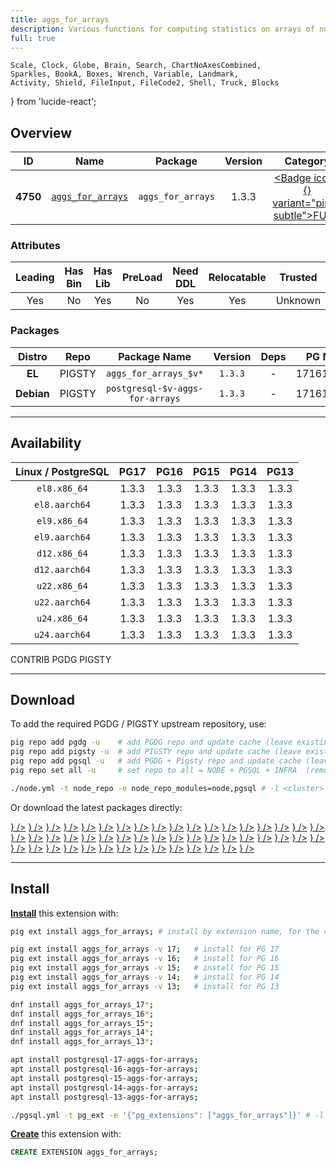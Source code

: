 ```yaml
---
title: aggs_for_arrays
description: Various functions for computing statistics on arrays of numbers
full: true
---
```


    Scale, Clock, Globe, Brain, Search, ChartNoAxesCombined,
    Sparkles, BookA, Boxes, Wrench, Variable, Landmark,
    Activity, Shield, FileInput, FileCode2, Shell, Truck, Blocks
} from 'lucide-react';

## Overview

| <TooltipIconButton tooltip="Extension unique identifier" side="top">ID</TooltipIconButton> | <TooltipIconButton tooltip="Extension name" side="top">Name</TooltipIconButton> | <TooltipIconButton tooltip="Package name for installation" side="top">Package</TooltipIconButton> | <TooltipIconButton tooltip="Latest available extension version" side="top">Version</TooltipIconButton> | <TooltipIconButton tooltip="Extension category" side="top">Category</TooltipIconButton> | <TooltipIconButton tooltip="Open source license" side="top">License</TooltipIconButton> | <TooltipIconButton tooltip="Programming language" side="top">Lang</TooltipIconButton> |
|:--------:|:--------:|:----------:|:--------------:|:---------------------------------------:|:------------------------------------------------------:|:----:|
| **4750** | [`aggs_for_arrays`](https://github.com/pjungwir/aggs_for_arrays) | `aggs_for_arrays` | 1.3.3 | <a href="/ext/func" className="no-underline"><Badge icon={<Variable />} variant="pink-subtle">FUNC</Badge></a> | <a href="/ext/list/license#mit" className="no-underline"><Badge icon={<Scale />} variant="blue-subtle">MIT</Badge></a> | <a href="/ext/list/lang#c"><Badge icon={<FileCode2 />} variant="blue-subtle">C</Badge></a> |

### Attributes

| <TooltipIconButton tooltip="The Primary Leading extension in the Package" side="top">Leading</TooltipIconButton> | <TooltipIconButton tooltip="Contains binary utils" side="top">Has Bin</TooltipIconButton> | <TooltipIconButton tooltip="Contains .so shared library files" side="top">Has Lib</TooltipIconButton> | <TooltipIconButton tooltip="Requires preloading via shared_preload_libraries" side="top">PreLoad</TooltipIconButton> | <TooltipIconButton tooltip="Requires CREATE EXTENSION DDL command" side="top">Need DDL</TooltipIconButton> | <TooltipIconButton tooltip="Can be installed in any schema" side="top">Relocatable</TooltipIconButton> | <TooltipIconButton tooltip="Can be created by non-superuser" side="top">Trusted</TooltipIconButton> | <TooltipIconButton tooltip="Schemas used by this extension" side="top">Schemas</TooltipIconButton> |
|:-------:|:-------:|:-------:|:-------:|:--------:|:-----------:|:-------:|:-------:|
| Yes | No | Yes | No | Yes | Yes | Unknown | - |

### Packages

| <TooltipIconButton tooltip="Linux distribution family, EL or Debian" side="top">Distro</TooltipIconButton> | <TooltipIconButton tooltip="Package repository" side="top">Repo</TooltipIconButton> | <TooltipIconButton tooltip="The RPM/DEB Package Name Pattern (replace $v with real pg major)" side="top">Package Name</TooltipIconButton> | <TooltipIconButton tooltip="Latest package version" side="top">Version</TooltipIconButton> | <TooltipIconButton tooltip="RPM/DEB Package dependencies" side="top">Deps</TooltipIconButton> | <TooltipIconButton tooltip="Available in these PostgreSQL Major Versions" side="top">PG Major</TooltipIconButton> |
|:----------:|:--------:|:------------------------:|:-----------:|:------------:|:------------------:|
|   **EL**   | <Badge variant="amber-subtle"><span className="font-bold">PIGSTY</span></Badge> | `aggs_for_arrays_$v*` | `1.3.3` | - | <Badge variant="green-subtle">17</Badge><Badge variant="green-subtle">16</Badge><Badge variant="green-subtle">15</Badge><Badge variant="green-subtle">14</Badge><Badge variant="green-subtle">13</Badge> |
| **Debian** | <Badge variant="amber-subtle"><span className="font-bold">PIGSTY</span></Badge> | `postgresql-$v-aggs-for-arrays` | `1.3.3` | - | <Badge variant="green-subtle">17</Badge><Badge variant="green-subtle">16</Badge><Badge variant="green-subtle">15</Badge><Badge variant="green-subtle">14</Badge><Badge variant="green-subtle">13</Badge> |



------

## Availability

| <TooltipIconButton tooltip="Linux Distro Arch / PostgreSQL Major Version" side="top">Linux / PostgreSQL </TooltipIconButton> | **PG17** | **PG16** | **PG15** | **PG14** | **PG13** |
|:-----:|:-----:|:-----:|:-----:|:-----:|:-----:|
| `el8.x86_64` | <Badge variant="amber-subtle">1.3.3</Badge> | <Badge variant="amber-subtle">1.3.3</Badge> | <Badge variant="amber-subtle">1.3.3</Badge> | <Badge variant="amber-subtle">1.3.3</Badge> | <Badge variant="amber-subtle">1.3.3</Badge> |
| `el8.aarch64` | <Badge variant="amber-subtle">1.3.3</Badge> | <Badge variant="amber-subtle">1.3.3</Badge> | <Badge variant="amber-subtle">1.3.3</Badge> | <Badge variant="amber-subtle">1.3.3</Badge> | <Badge variant="amber-subtle">1.3.3</Badge> |
| `el9.x86_64` | <Badge variant="amber-subtle">1.3.3</Badge> | <Badge variant="amber-subtle">1.3.3</Badge> | <Badge variant="amber-subtle">1.3.3</Badge> | <Badge variant="amber-subtle">1.3.3</Badge> | <Badge variant="amber-subtle">1.3.3</Badge> |
| `el9.aarch64` | <Badge variant="amber-subtle">1.3.3</Badge> | <Badge variant="amber-subtle">1.3.3</Badge> | <Badge variant="amber-subtle">1.3.3</Badge> | <Badge variant="amber-subtle">1.3.3</Badge> | <Badge variant="amber-subtle">1.3.3</Badge> |
| `d12.x86_64` | <Badge variant="amber-subtle">1.3.3</Badge> | <Badge variant="amber-subtle">1.3.3</Badge> | <Badge variant="amber-subtle">1.3.3</Badge> | <Badge variant="amber-subtle">1.3.3</Badge> | <Badge variant="amber-subtle">1.3.3</Badge> |
| `d12.aarch64` | <Badge variant="amber-subtle">1.3.3</Badge> | <Badge variant="amber-subtle">1.3.3</Badge> | <Badge variant="amber-subtle">1.3.3</Badge> | <Badge variant="amber-subtle">1.3.3</Badge> | <Badge variant="amber-subtle">1.3.3</Badge> |
| `u22.x86_64` | <Badge variant="amber-subtle">1.3.3</Badge> | <Badge variant="amber-subtle">1.3.3</Badge> | <Badge variant="amber-subtle">1.3.3</Badge> | <Badge variant="amber-subtle">1.3.3</Badge> | <Badge variant="amber-subtle">1.3.3</Badge> |
| `u22.aarch64` | <Badge variant="amber-subtle">1.3.3</Badge> | <Badge variant="amber-subtle">1.3.3</Badge> | <Badge variant="amber-subtle">1.3.3</Badge> | <Badge variant="amber-subtle">1.3.3</Badge> | <Badge variant="amber-subtle">1.3.3</Badge> |
| `u24.x86_64` | <Badge variant="amber-subtle">1.3.3</Badge> | <Badge variant="amber-subtle">1.3.3</Badge> | <Badge variant="amber-subtle">1.3.3</Badge> | <Badge variant="amber-subtle">1.3.3</Badge> | <Badge variant="amber-subtle">1.3.3</Badge> |
| `u24.aarch64` | <Badge variant="amber-subtle">1.3.3</Badge> | <Badge variant="amber-subtle">1.3.3</Badge> | <Badge variant="amber-subtle">1.3.3</Badge> | <Badge variant="amber-subtle">1.3.3</Badge> | <Badge variant="amber-subtle">1.3.3</Badge> |

<Badge variant="green-subtle"><span className="font-black">CONTRIB</span></Badge> <Badge variant="blue-subtle"><span className="font-black">PGDG</span></Badge> <Badge variant="amber-subtle"><span className="font-black">PIGSTY</span></Badge>

------

## Download

To add the required PGDG / PIGSTY upstream repository, use:

```bash tab="pig"
pig repo add pgdg -u    # add PGDG repo and update cache (leave existing repos)
pig repo add pigsty -u  # add PIGSTY repo and update cache (leave existing repos)
pig repo add pgsql -u   # add PGDG + Pigsty repo and update cache (leave existing repos)
pig repo set all -u     # set repo to all = NODE + PGSQL + INFRA  (remove existing repos)
```
```bash tab="pigsty"
./node.yml -t node_repo -e node_repo_modules=node,pgsql # -l <cluster>
```

Or download the latest packages directly:

<Files>
    <Folder name="el8.x86_64">
        <a href="https://repo.pigsty.io/yum/pgsql/el8.x86_64/aggs_for_arrays_17-1.3.3-1PIGSTY.el8.x86_64.rpm"><File name="aggs_for_arrays_17-1.3.3-1PIGSTY.el8.x86_64.rpm" icon={<Package className="text-emerald-500" />} /></a>
        <a href="https://repo.pigsty.io/yum/pgsql/el8.x86_64/aggs_for_arrays_16-1.3.3-1PIGSTY.el8.x86_64.rpm"><File name="aggs_for_arrays_16-1.3.3-1PIGSTY.el8.x86_64.rpm" icon={<Package className="text-emerald-500" />} /></a>
        <a href="https://repo.pigsty.io/yum/pgsql/el8.x86_64/aggs_for_arrays_15-1.3.3-1PIGSTY.el8.x86_64.rpm"><File name="aggs_for_arrays_15-1.3.3-1PIGSTY.el8.x86_64.rpm" icon={<Package className="text-emerald-500" />} /></a>
        <a href="https://repo.pigsty.io/yum/pgsql/el8.x86_64/aggs_for_arrays_14-1.3.3-1PIGSTY.el8.x86_64.rpm"><File name="aggs_for_arrays_14-1.3.3-1PIGSTY.el8.x86_64.rpm" icon={<Package className="text-emerald-500" />} /></a>
        <a href="https://repo.pigsty.io/yum/pgsql/el8.x86_64/aggs_for_arrays_13-1.3.3-1PIGSTY.el8.x86_64.rpm"><File name="aggs_for_arrays_13-1.3.3-1PIGSTY.el8.x86_64.rpm" icon={<Package className="text-emerald-500" />} /></a>
    </Folder>
    <Folder name="el8.aarch64">
        <a href="https://repo.pigsty.io/yum/pgsql/el8.aarch64/aggs_for_arrays_17-1.3.3-1PIGSTY.el8.aarch64.rpm"><File name="aggs_for_arrays_17-1.3.3-1PIGSTY.el8.aarch64.rpm" icon={<Package className="text-orange-500" />} /></a>
        <a href="https://repo.pigsty.io/yum/pgsql/el8.aarch64/aggs_for_arrays_16-1.3.3-1PIGSTY.el8.aarch64.rpm"><File name="aggs_for_arrays_16-1.3.3-1PIGSTY.el8.aarch64.rpm" icon={<Package className="text-orange-500" />} /></a>
        <a href="https://repo.pigsty.io/yum/pgsql/el8.aarch64/aggs_for_arrays_15-1.3.3-1PIGSTY.el8.aarch64.rpm"><File name="aggs_for_arrays_15-1.3.3-1PIGSTY.el8.aarch64.rpm" icon={<Package className="text-orange-500" />} /></a>
        <a href="https://repo.pigsty.io/yum/pgsql/el8.aarch64/aggs_for_arrays_14-1.3.3-1PIGSTY.el8.aarch64.rpm"><File name="aggs_for_arrays_14-1.3.3-1PIGSTY.el8.aarch64.rpm" icon={<Package className="text-orange-500" />} /></a>
        <a href="https://repo.pigsty.io/yum/pgsql/el8.aarch64/aggs_for_arrays_13-1.3.3-1PIGSTY.el8.aarch64.rpm"><File name="aggs_for_arrays_13-1.3.3-1PIGSTY.el8.aarch64.rpm" icon={<Package className="text-orange-500" />} /></a>
    </Folder>
    <Folder name="el9.x86_64">
        <a href="https://repo.pigsty.io/yum/pgsql/el9.x86_64/aggs_for_arrays_17-1.3.3-1PIGSTY.el9.x86_64.rpm"><File name="aggs_for_arrays_17-1.3.3-1PIGSTY.el9.x86_64.rpm" icon={<Package className="text-emerald-500" />} /></a>
        <a href="https://repo.pigsty.io/yum/pgsql/el9.x86_64/aggs_for_arrays_16-1.3.3-1PIGSTY.el9.x86_64.rpm"><File name="aggs_for_arrays_16-1.3.3-1PIGSTY.el9.x86_64.rpm" icon={<Package className="text-emerald-500" />} /></a>
        <a href="https://repo.pigsty.io/yum/pgsql/el9.x86_64/aggs_for_arrays_15-1.3.3-1PIGSTY.el9.x86_64.rpm"><File name="aggs_for_arrays_15-1.3.3-1PIGSTY.el9.x86_64.rpm" icon={<Package className="text-emerald-500" />} /></a>
        <a href="https://repo.pigsty.io/yum/pgsql/el9.x86_64/aggs_for_arrays_14-1.3.3-1PIGSTY.el9.x86_64.rpm"><File name="aggs_for_arrays_14-1.3.3-1PIGSTY.el9.x86_64.rpm" icon={<Package className="text-emerald-500" />} /></a>
        <a href="https://repo.pigsty.io/yum/pgsql/el9.x86_64/aggs_for_arrays_13-1.3.3-1PIGSTY.el9.x86_64.rpm"><File name="aggs_for_arrays_13-1.3.3-1PIGSTY.el9.x86_64.rpm" icon={<Package className="text-emerald-500" />} /></a>
    </Folder>
    <Folder name="el9.aarch64">
        <a href="https://repo.pigsty.io/yum/pgsql/el9.aarch64/aggs_for_arrays_17-1.3.3-1PIGSTY.el9.aarch64.rpm"><File name="aggs_for_arrays_17-1.3.3-1PIGSTY.el9.aarch64.rpm" icon={<Package className="text-orange-500" />} /></a>
        <a href="https://repo.pigsty.io/yum/pgsql/el9.aarch64/aggs_for_arrays_16-1.3.3-1PIGSTY.el9.aarch64.rpm"><File name="aggs_for_arrays_16-1.3.3-1PIGSTY.el9.aarch64.rpm" icon={<Package className="text-orange-500" />} /></a>
        <a href="https://repo.pigsty.io/yum/pgsql/el9.aarch64/aggs_for_arrays_15-1.3.3-1PIGSTY.el9.aarch64.rpm"><File name="aggs_for_arrays_15-1.3.3-1PIGSTY.el9.aarch64.rpm" icon={<Package className="text-orange-500" />} /></a>
        <a href="https://repo.pigsty.io/yum/pgsql/el9.aarch64/aggs_for_arrays_14-1.3.3-1PIGSTY.el9.aarch64.rpm"><File name="aggs_for_arrays_14-1.3.3-1PIGSTY.el9.aarch64.rpm" icon={<Package className="text-orange-500" />} /></a>
        <a href="https://repo.pigsty.io/yum/pgsql/el9.aarch64/aggs_for_arrays_13-1.3.3-1PIGSTY.el9.aarch64.rpm"><File name="aggs_for_arrays_13-1.3.3-1PIGSTY.el9.aarch64.rpm" icon={<Package className="text-orange-500" />} /></a>
    </Folder>
    <Folder name="d12.x86_64">
        <a href="https://repo.pigsty.io/apt/pgsql/bookworm/pool/main/a/aggs-for-arrays/postgresql-17-aggs-for-arrays_1.3.3-1PIGSTY~bookworm_amd64.deb"><File name="postgresql-17-aggs-for-arrays_1.3.3-1PIGSTY~bookworm_amd64.deb" icon={<Box className="text-emerald-500" />} /></a>
        <a href="https://repo.pigsty.io/apt/pgsql/bookworm/pool/main/a/aggs-for-arrays/postgresql-16-aggs-for-arrays_1.3.3-1PIGSTY~bookworm_amd64.deb"><File name="postgresql-16-aggs-for-arrays_1.3.3-1PIGSTY~bookworm_amd64.deb" icon={<Box className="text-emerald-500" />} /></a>
        <a href="https://repo.pigsty.io/apt/pgsql/bookworm/pool/main/a/aggs-for-arrays/postgresql-15-aggs-for-arrays_1.3.3-1PIGSTY~bookworm_amd64.deb"><File name="postgresql-15-aggs-for-arrays_1.3.3-1PIGSTY~bookworm_amd64.deb" icon={<Box className="text-emerald-500" />} /></a>
        <a href="https://repo.pigsty.io/apt/pgsql/bookworm/pool/main/a/aggs-for-arrays/postgresql-14-aggs-for-arrays_1.3.3-1PIGSTY~bookworm_amd64.deb"><File name="postgresql-14-aggs-for-arrays_1.3.3-1PIGSTY~bookworm_amd64.deb" icon={<Box className="text-emerald-500" />} /></a>
        <a href="https://repo.pigsty.io/apt/pgsql/bookworm/pool/main/a/aggs-for-arrays/postgresql-13-aggs-for-arrays_1.3.3-1PIGSTY~bookworm_amd64.deb"><File name="postgresql-13-aggs-for-arrays_1.3.3-1PIGSTY~bookworm_amd64.deb" icon={<Box className="text-emerald-500" />} /></a>
    </Folder>
    <Folder name="d12.aarch64">
        <a href="https://repo.pigsty.io/apt/pgsql/bookworm/pool/main/a/aggs-for-arrays/postgresql-17-aggs-for-arrays_1.3.3-1PIGSTY~bookworm_arm64.deb"><File name="postgresql-17-aggs-for-arrays_1.3.3-1PIGSTY~bookworm_arm64.deb" icon={<Box className="text-orange-500" />} /></a>
        <a href="https://repo.pigsty.io/apt/pgsql/bookworm/pool/main/a/aggs-for-arrays/postgresql-16-aggs-for-arrays_1.3.3-1PIGSTY~bookworm_arm64.deb"><File name="postgresql-16-aggs-for-arrays_1.3.3-1PIGSTY~bookworm_arm64.deb" icon={<Box className="text-orange-500" />} /></a>
        <a href="https://repo.pigsty.io/apt/pgsql/bookworm/pool/main/a/aggs-for-arrays/postgresql-15-aggs-for-arrays_1.3.3-1PIGSTY~bookworm_arm64.deb"><File name="postgresql-15-aggs-for-arrays_1.3.3-1PIGSTY~bookworm_arm64.deb" icon={<Box className="text-orange-500" />} /></a>
        <a href="https://repo.pigsty.io/apt/pgsql/bookworm/pool/main/a/aggs-for-arrays/postgresql-14-aggs-for-arrays_1.3.3-1PIGSTY~bookworm_arm64.deb"><File name="postgresql-14-aggs-for-arrays_1.3.3-1PIGSTY~bookworm_arm64.deb" icon={<Box className="text-orange-500" />} /></a>
        <a href="https://repo.pigsty.io/apt/pgsql/bookworm/pool/main/a/aggs-for-arrays/postgresql-13-aggs-for-arrays_1.3.3-1PIGSTY~bookworm_arm64.deb"><File name="postgresql-13-aggs-for-arrays_1.3.3-1PIGSTY~bookworm_arm64.deb" icon={<Box className="text-orange-500" />} /></a>
    </Folder>
    <Folder name="u22.x86_64">
        <a href="https://repo.pigsty.io/apt/pgsql/jammy/pool/main/a/aggs-for-arrays/postgresql-17-aggs-for-arrays_1.3.3-1PIGSTY~jammy_amd64.deb"><File name="postgresql-17-aggs-for-arrays_1.3.3-1PIGSTY~jammy_amd64.deb" icon={<Box className="text-emerald-500" />} /></a>
        <a href="https://repo.pigsty.io/apt/pgsql/jammy/pool/main/a/aggs-for-arrays/postgresql-16-aggs-for-arrays_1.3.3-1PIGSTY~jammy_amd64.deb"><File name="postgresql-16-aggs-for-arrays_1.3.3-1PIGSTY~jammy_amd64.deb" icon={<Box className="text-emerald-500" />} /></a>
        <a href="https://repo.pigsty.io/apt/pgsql/jammy/pool/main/a/aggs-for-arrays/postgresql-15-aggs-for-arrays_1.3.3-1PIGSTY~jammy_amd64.deb"><File name="postgresql-15-aggs-for-arrays_1.3.3-1PIGSTY~jammy_amd64.deb" icon={<Box className="text-emerald-500" />} /></a>
        <a href="https://repo.pigsty.io/apt/pgsql/jammy/pool/main/a/aggs-for-arrays/postgresql-14-aggs-for-arrays_1.3.3-1PIGSTY~jammy_amd64.deb"><File name="postgresql-14-aggs-for-arrays_1.3.3-1PIGSTY~jammy_amd64.deb" icon={<Box className="text-emerald-500" />} /></a>
        <a href="https://repo.pigsty.io/apt/pgsql/jammy/pool/main/a/aggs-for-arrays/postgresql-13-aggs-for-arrays_1.3.3-1PIGSTY~jammy_amd64.deb"><File name="postgresql-13-aggs-for-arrays_1.3.3-1PIGSTY~jammy_amd64.deb" icon={<Box className="text-emerald-500" />} /></a>
    </Folder>
    <Folder name="u22.aarch64">
        <a href="https://repo.pigsty.io/apt/pgsql/jammy/pool/main/a/aggs-for-arrays/postgresql-17-aggs-for-arrays_1.3.3-1PIGSTY~jammy_arm64.deb"><File name="postgresql-17-aggs-for-arrays_1.3.3-1PIGSTY~jammy_arm64.deb" icon={<Box className="text-orange-500" />} /></a>
        <a href="https://repo.pigsty.io/apt/pgsql/jammy/pool/main/a/aggs-for-arrays/postgresql-16-aggs-for-arrays_1.3.3-1PIGSTY~jammy_arm64.deb"><File name="postgresql-16-aggs-for-arrays_1.3.3-1PIGSTY~jammy_arm64.deb" icon={<Box className="text-orange-500" />} /></a>
        <a href="https://repo.pigsty.io/apt/pgsql/jammy/pool/main/a/aggs-for-arrays/postgresql-15-aggs-for-arrays_1.3.3-1PIGSTY~jammy_arm64.deb"><File name="postgresql-15-aggs-for-arrays_1.3.3-1PIGSTY~jammy_arm64.deb" icon={<Box className="text-orange-500" />} /></a>
        <a href="https://repo.pigsty.io/apt/pgsql/jammy/pool/main/a/aggs-for-arrays/postgresql-14-aggs-for-arrays_1.3.3-1PIGSTY~jammy_arm64.deb"><File name="postgresql-14-aggs-for-arrays_1.3.3-1PIGSTY~jammy_arm64.deb" icon={<Box className="text-orange-500" />} /></a>
        <a href="https://repo.pigsty.io/apt/pgsql/jammy/pool/main/a/aggs-for-arrays/postgresql-13-aggs-for-arrays_1.3.3-1PIGSTY~jammy_arm64.deb"><File name="postgresql-13-aggs-for-arrays_1.3.3-1PIGSTY~jammy_arm64.deb" icon={<Box className="text-orange-500" />} /></a>
    </Folder>
    <Folder name="u24.x86_64">
        <a href="https://repo.pigsty.io/apt/pgsql/noble/pool/main/a/aggs-for-arrays/postgresql-17-aggs-for-arrays_1.3.3-1PIGSTY~noble_amd64.deb"><File name="postgresql-17-aggs-for-arrays_1.3.3-1PIGSTY~noble_amd64.deb" icon={<Box className="text-emerald-500" />} /></a>
        <a href="https://repo.pigsty.io/apt/pgsql/noble/pool/main/a/aggs-for-arrays/postgresql-16-aggs-for-arrays_1.3.3-1PIGSTY~noble_amd64.deb"><File name="postgresql-16-aggs-for-arrays_1.3.3-1PIGSTY~noble_amd64.deb" icon={<Box className="text-emerald-500" />} /></a>
        <a href="https://repo.pigsty.io/apt/pgsql/noble/pool/main/a/aggs-for-arrays/postgresql-15-aggs-for-arrays_1.3.3-1PIGSTY~noble_amd64.deb"><File name="postgresql-15-aggs-for-arrays_1.3.3-1PIGSTY~noble_amd64.deb" icon={<Box className="text-emerald-500" />} /></a>
        <a href="https://repo.pigsty.io/apt/pgsql/noble/pool/main/a/aggs-for-arrays/postgresql-14-aggs-for-arrays_1.3.3-1PIGSTY~noble_amd64.deb"><File name="postgresql-14-aggs-for-arrays_1.3.3-1PIGSTY~noble_amd64.deb" icon={<Box className="text-emerald-500" />} /></a>
        <a href="https://repo.pigsty.io/apt/pgsql/noble/pool/main/a/aggs-for-arrays/postgresql-13-aggs-for-arrays_1.3.3-1PIGSTY~noble_amd64.deb"><File name="postgresql-13-aggs-for-arrays_1.3.3-1PIGSTY~noble_amd64.deb" icon={<Box className="text-emerald-500" />} /></a>
    </Folder>
    <Folder name="u24.aarch64">
        <a href="https://repo.pigsty.io/apt/pgsql/noble/pool/main/a/aggs-for-arrays/postgresql-17-aggs-for-arrays_1.3.3-1PIGSTY~noble_arm64.deb"><File name="postgresql-17-aggs-for-arrays_1.3.3-1PIGSTY~noble_arm64.deb" icon={<Box className="text-orange-500" />} /></a>
        <a href="https://repo.pigsty.io/apt/pgsql/noble/pool/main/a/aggs-for-arrays/postgresql-16-aggs-for-arrays_1.3.3-1PIGSTY~noble_arm64.deb"><File name="postgresql-16-aggs-for-arrays_1.3.3-1PIGSTY~noble_arm64.deb" icon={<Box className="text-orange-500" />} /></a>
        <a href="https://repo.pigsty.io/apt/pgsql/noble/pool/main/a/aggs-for-arrays/postgresql-15-aggs-for-arrays_1.3.3-1PIGSTY~noble_arm64.deb"><File name="postgresql-15-aggs-for-arrays_1.3.3-1PIGSTY~noble_arm64.deb" icon={<Box className="text-orange-500" />} /></a>
        <a href="https://repo.pigsty.io/apt/pgsql/noble/pool/main/a/aggs-for-arrays/postgresql-14-aggs-for-arrays_1.3.3-1PIGSTY~noble_arm64.deb"><File name="postgresql-14-aggs-for-arrays_1.3.3-1PIGSTY~noble_arm64.deb" icon={<Box className="text-orange-500" />} /></a>
        <a href="https://repo.pigsty.io/apt/pgsql/noble/pool/main/a/aggs-for-arrays/postgresql-13-aggs-for-arrays_1.3.3-1PIGSTY~noble_arm64.deb"><File name="postgresql-13-aggs-for-arrays_1.3.3-1PIGSTY~noble_arm64.deb" icon={<Box className="text-orange-500" />} /></a>
    </Folder>
</Files>

------

## Install

[**Install**](/docs/pgsql/extension/install) this extension with:

```bash tab="pig"
pig ext install aggs_for_arrays; # install by extension name, for the current active PG version

pig ext install aggs_for_arrays -v 17;   # install for PG 17
pig ext install aggs_for_arrays -v 16;   # install for PG 16
pig ext install aggs_for_arrays -v 15;   # install for PG 15
pig ext install aggs_for_arrays -v 14;   # install for PG 14
pig ext install aggs_for_arrays -v 13;   # install for PG 13
```
```bash tab="yum" 
dnf install aggs_for_arrays_17*;
dnf install aggs_for_arrays_16*;
dnf install aggs_for_arrays_15*;
dnf install aggs_for_arrays_14*;
dnf install aggs_for_arrays_13*;
```
```bash tab="apt" 
apt install postgresql-17-aggs-for-arrays;
apt install postgresql-16-aggs-for-arrays;
apt install postgresql-15-aggs-for-arrays;
apt install postgresql-14-aggs-for-arrays;
apt install postgresql-13-aggs-for-arrays;
```
```bash tab="ansible"
./pgsql.yml -t pg_ext -e '{"pg_extensions": ["aggs_for_arrays"]}' # -l <cls>
```

[**Create**](/docs/pgsql/extension/create) this extension with:

```sql
CREATE EXTENSION aggs_for_arrays;
```


